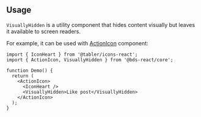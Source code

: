 

## Usage

`VisuallyHidden` is a utility component that hides content visually but leaves it available to screen readers.

For example, it can be used with [ActionIcon](/core/action-icon) component:

```tsx
import { IconHeart } from '@tabler/icons-react';
import { ActionIcon, VisuallyHidden } from '@bds-react/core';

function Demo() {
  return (
    <ActionIcon>
      <IconHeart />
      <VisuallyHidden>Like post</VisuallyHidden>
    </ActionIcon>
  );
}
```

